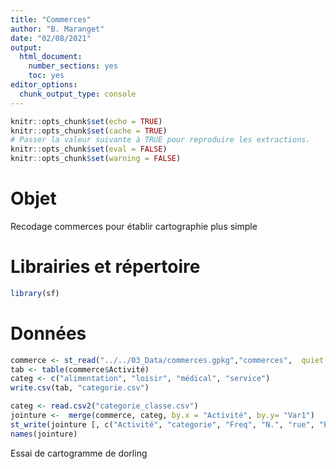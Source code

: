 ---
title: "Commerces"
author: "B. Maranget"
date: "02/08/2021"
output: 
  html_document: 
    number_sections: yes
    toc: yes
editor_options: 
  chunk_output_type: console
---


```{r setup, include=FALSE}
knitr::opts_chunk$set(echo = TRUE)
knitr::opts_chunk$set(cache = TRUE)
# Passer la valeur suivante à TRUE pour reproduire les extractions.
knitr::opts_chunk$set(eval = FALSE)
knitr::opts_chunk$set(warning = FALSE)
```


# Objet

Recodage commerces pour établir cartographie plus simple


# Librairies et répertoire

```{r}
library(sf)
```

# Données


```{r}
commerce <- st_read("../../03_Data/commerces.gpkg","commerces",  quiet = F, stringsAsFactors = F)
tab <- table(commerce$Activité)
categ <- c("alimentation", "loisir", "médical", "service")
write.csv(tab, "categorie.csv")
```


```{r}
categ <- read.csv2("categorie_classe.csv")
jointure <-  merge(commerce, categ, by.x = "Activité", by.y= "Var1")
st_write(jointure [, c("Activité", "categorie", "Freq", "N.", "rue", "Enseigne")], "../../03_Data/commerces.gpkg", "jointure", delete_layer = TRUE, quiet = TRUE)
names(jointure)
```

Essai de cartogramme de dorling


```{r}

```


